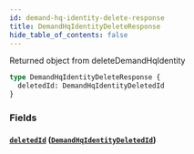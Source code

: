 ```yaml
---
id: demand-hq-identity-delete-response
title: DemandHqIdentityDeleteResponse
hide_table_of_contents: false
---
```



Returned object from deleteDemandHqIdentity

```graphql
type DemandHqIdentityDeleteResponse {
  deletedId: DemandHqIdentityDeletedId
}
```


### Fields

#### [`deletedId`](#) ([`DemandHqIdentityDeletedId`](/demand/api/graphql-admin/reference/objects/demand-hq-identity-deleted-id))






